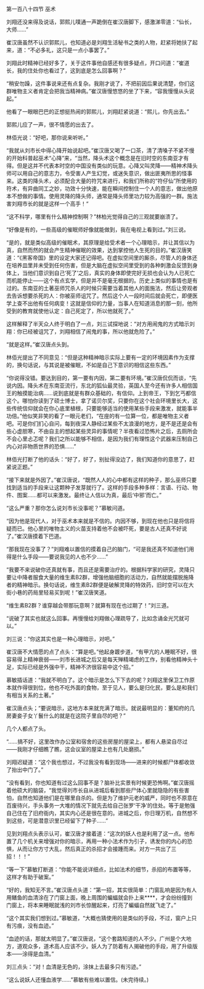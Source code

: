 

第一百八十四节 巫术

刘翔还没来得及说话，郭熙儿噗通一声跪倒在崔汉唐脚下，感激涕零道：“仙长，大师……”

崔汉唐虽然不认识郭熙儿，也知道必是刘翔生活秘书之类的人物，赶紧将她扶了起来，道：“不必多礼，这只是一点小事罢了。”

刘翔此时精神已经好多了，关于这件事他自感还有很多疑点，开口问道：“崔道长，我的住处你也看过了，这到底是怎么回事啊？”

“稍安勿躁，这件事说来还有点复杂。我刚才说了，不把前因后果说清楚，你们这群唯物主义者肯定会把我当精神病。”崔汉唐慢悠悠的坐了下来，“容我慢慢从头说起。”

他看了一眼眼巴巴的正想挺热闹的郭熙儿，刘翔赶紧说道：“熙儿，你先出去。”

郭熙儿应了一声，很不情愿的出去了。

林佰光说：“好吧，那你说来听听。”

“我就从刘市长中得心降开始说起吧。”崔汉唐又喝了一口茶，清了清嗓子不紧不慢的开始科普起巫术“心降”来，“当然，降头术这个概念是在旧时空的东南亚才有得。但是这并不代表本时空的中国没有类似的玩意。心降又叫灵降――精神术降头师可以用自己的意志力，令受害人产生幻觉，或迷失意识，做出匪夷所思的怪事来。这类的降头术，必须配合大量的符咒来进行，和我们所称的“符仔仙”所使用的符术，有异曲同工之妙，功效十分快速，能在瞬间控制住一个人的意志，做出他原本不想做的事情。使用灵降的降头师，通常是降头师里功力较为高强的一群。施法害刘翔市长的就是这样一个高手！“

“这不科学，哪里有什么精神控制啊？”林柏光觉得自己的三观就要崩溃了。

“好像是有的，一些高级的催眠师好像就能做到，我在电视上看到过。”刘三说。

“是的，就是类似高级的催眠术，其原理是给受术者一个心理暗示，并让其信以为真，自然而然的就会产生精神催眠的效果，达到掌控他人生死的目的。”崔汉唐笑道：“《黑客帝国》里的设定大家还记得吧。在虚拟空间里的厮杀，尽管人的身体还在培养皿里并未受到任何伤害，但是大脑在虚拟空间里受到的各种刺激会反馈到身体上，当他们意识到自己‘死了’之后，真实的身体即使完好无损也会认为人已死亡而机能停止――这个有点玄学，但是并不是毫无根据的。历史上类似的事情也是有过的。东南亚的土著巫师咒杀人的时候只需要当着其他人的面施法，然后让旁观者去告诉想要杀死的人：你被巫师诅咒了。然后这个人一段时间后就会死亡，即便医学上查不出他有任何病变！这就是信仰的力量，当事人在知道消息的那一刻，他所受到的教育就使他认定：自己死定了，所以他就死了。”

这样解释了半天众人终于明白了一点，刘三试探地说：“对方用闹鬼的方式暗示刘翔：你已经被诅咒了，刘翔相信了闹鬼的事，所以他就危险了。”

“就是这样。”崔汉唐点头到。

林佰光提出了不同意见：“但是这种精神暗示实际上要有一定的环境因素作为支撑的，换句话说，与其说是被催眠，不如是自己下意识的相信这些东西。”

“你说得没错。要达到目的，第一要有内因，第二要有环境。”崔汉唐侃侃而谈，“先说内因。降头术在东南亚流行，东北的狐仙最灵验，英国人至今还有许多人相信国王的触摸能治病……说到底就是有群众基础的，有信仰。上到帝王，下到乞丐都信这个。哪怕你读到了硕士博士，拿了诺贝尔奖，只要你在这个社会环境里长大，这些传统信仰就会在你心底里植根，只要能够适当的使用某些手段来激发，就能事半功倍。”他似笑非笑的看了一眼元老们，“在座的有一位算一位，都是唯物主义者吧。可是你们扪心自问，每到夜深人静经过某些不太浪漫的地方，是不是还是会有些心虚胆寒，不由自主的想起某些灵异的事情呢？半夜看过恐怖片之后，去厕所会不会心里忐忑呢？我们之所以能够不相信，是因为我们有理性这个武器来压制自己内心对非物质世界的恐惧……”

林佰光打断了他的话头：“好了，好了，别扯得没边了，我们知道你的意思了，赶紧说正题。”

“接下来就是外因了。”崔汉唐说，“既然人人的心中都有这样的种子，那么巫师只要找到适当的手段来让这颗种子发芽就行了。这样的手段多种多样：言语、行动、物件、图案……都可以来激发。最终让人信以为真，最后‘中邪’而亡。”

“这么严重？那你怎么说刘市长没事呢？”慕敏问道。

“因为他是现代人，对于巫术本来就是不信的。内因不够，到现在他也只是将信将疑而已。他心里的唯物主义的火苗支持着他不会被吓死，要是古人还真不好说了。”崔汉唐摸着下巴道。

“那我现在没事了？”刘翔难以置信的摸着自己的脑门，“可是我还真不知道他们用得是什么手段――要说我见的人也不少……”

“我要不来说破你还真就有事，而且还是需要治疗的。根据科学家的研究，灵降只要让中降者服食大量的维生素B2群，增强他脑细胞的活动力，自然就能摆脱施降者的精神暗示。换句话说，维生素B2群便是破解灵降的特效药，旧时空可以在大街小巷的药局里轻易买到呢！”崔汉唐笑道。

“维生素B2群？谁穿越会带那玩意啊？就算有现在也过期了！”刘三道。

“说破了其实也就这么回事。再慢慢给刘翔做心理疏导了，比如念诵金光咒就可以。”

刘三说：“你这其实也是一种心理暗示，对吧。”

崔汉唐不大情愿的点了点头：“算是吧。”他起身踱步道，“有甲亢的人睡眠不好，很容易得上精神衰弱――刘市长进城之后又是每天殚精竭虑的工作，别看他精神头十足，实际已经是外强中干，精神不济很容易中这个招。”

慕敏插话道：“我就不明白了。这个暗示是怎么下下去的呢？刘翔这里保卫工作原本就作得很到位，他也不吃外面的食物，至于见人，要么是归化民，要么是和我们有相当关系的土著。”

崔汉唐点头；“要说暗示，这地方本来就充满了暗示。就说最明显的：董知府的几房妻妾子女丫鬟什么的就是在这院子里自尽的吧？”

几个人都点了头。

“……搞不好，这里改作办公室和宿舍的这些房屋的屋梁上，都有人悬梁自尽过――我刚才仔细瞧了瞧，这会议室的屋梁上也有几处磨损。”

刘翔迟疑道：“这个我也想过，不过我没有看到现场――进来的时候都尸体都收敛了抬出中门了。”

“没有看到，你也知道有过这么回事不是？脑补比实景有时候更恐怖啊。”崔汉唐摇着他硕大的脑袋，“我觉得刘市长自从进城后看到那些尸体心里就隐隐的有些害怕，自然也知道他们是在哪里自杀的。但是为了维护元老的威严，同时也不原意在百废待兴，手头事务一大堆的情况下就先去给自己张罗‘干净’的住处。等于是勉强自己住在了旧府衙内，其实内心还是很在意的。进城之后，你日理万机，自然想不到这些，可是潜意识里已经留下了种子……”

见到刘翔点头表示认可，崔汉唐才接着道：“这次的妖人也是利用了这一点。他布置了几个机关来增强对你的暗示，再用一种小法术作为引子，诱发你的内心的恐惧，从而让你方寸大乱，然后真正的杀招才会接踵而来。对方一共出了三招！！！”

“等一下”慕敏打断道：“你能不能说详细点，比如法术的细节，杀招的布置等等，这样才有助于破案。”

“好的，我知无不言。”崔汉唐点头道：“第一招，其实很简单：门窗乱响是因为有人用鳝鱼的血清涂在了门窗上面，晚上周围的蝙蝠就会扑上来****，才会纷纷撞到门窗上，将本来睡眠就浅的刘市长惊醒起来，灯亮了蝙蝠自然就飞走了。”

“这个其实我们想到过。”慕敏道，“大概也猜使用的是类似的手段，不过，窗户上只有污痕，没有血迹。”

“血迹的话，那就太明显了。”崔汉唐说，“这个套路知道的人不少。广州是个大地方，道观众多，道术高人应该不少。妖人为了防着有人揭破他的手段，用了升级版本――涂得是血清。”

刘三点头：“对！血清是无色的，涂抹上去最多只有污迹。”

“这么说妖人还懂血液学……”慕敏有些难以置信。(未完待续。)

